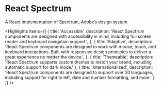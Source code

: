 <!-- Copyright 2020 Adobe. All rights reserved.
This file is licensed to you under the Apache License, Version 2.0 (the "License");
you may not use this file except in compliance with the License. You may obtain a copy
of the License at http://www.apache.org/licenses/LICENSE-2.0
Unless required by applicable law or agreed to in writing, software distributed under
the License is distributed on an "AS IS" BASIS, WITHOUT WARRANTIES OR REPRESENTATIONS
OF ANY KIND, either express or implied. See the License for the specific language
governing permissions and limitations under the License. -->



# React Spectrum

A React implementation of Spectrum, Adobe’s design system.

<Hero
  narrow={heroNarrow}
  wide={heroWide}
  alt="React Spectrum hero image" />

<Highlights items={[
  {
    title: 'Accessible',
    description: 'React Spectrum components are designed with accessibility in mind, including full screen reader and keyboard navigation support.',
  },
  {
    title: 'Adaptive',
    description: 'React Spectrum components are designed to work with mouse, touch, and keyboard interactions. Built with responsive design principles to deliver a great experience no matter the device.',
  },
  {
    title: 'Themeable',
    description: 'React Spectrum supports custom themes to match your brand, including automatic support for dark mode.'
  },
  {
    title: 'Internationalized',
    description: 'React Spectrum components are designed to support over 30 languages, including support for right to left, date and number formatting, and more.'
  }
]} />
